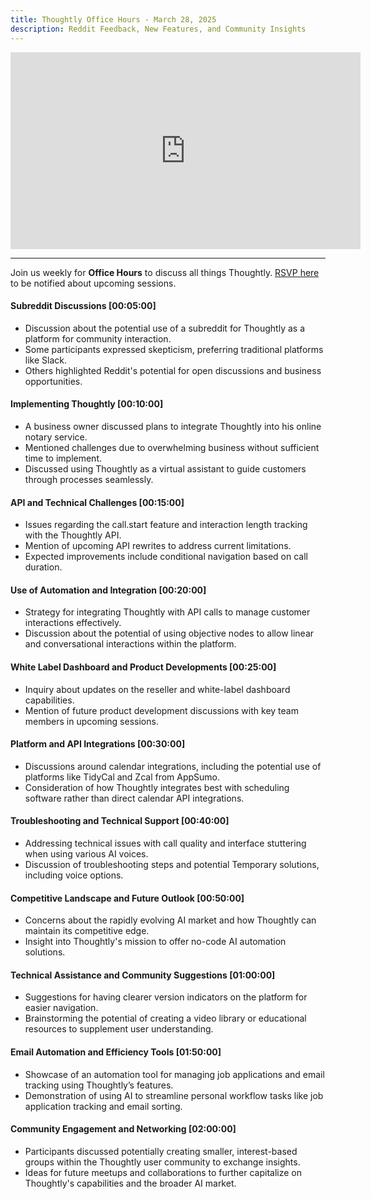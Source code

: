 ```yaml
---
title: Thoughtly Office Hours - March 28, 2025
description: Reddit Feedback, New Features, and Community Insights
---
```


<Frame caption="Thoughtly Office Hours - March 24, 2024">
	<iframe width="560" height="315" src="https://drive.google.com/file/d/1LwROHH_5gdmsMU9DFCmU7E9HteWDB5EC/preview" title="Video player" frameborder="0" allow="accelerometer; autoplay; clipboard-write; encrypted-media; gyroscope; picture-in-picture; web-share" referrerpolicy="strict-origin-when-cross-origin" allowfullscreen></iframe>
</Frame>

---

Join us weekly for **Office Hours** to discuss all things Thoughtly. [RSVP here](https://thoughtly.com/office-hours) to be notified about upcoming sessions.

#### Subreddit Discussions [00:05:00]

- Discussion about the potential use of a subreddit for Thoughtly as a platform for community interaction.
- Some participants expressed skepticism, preferring traditional platforms like Slack.
- Others highlighted Reddit's potential for open discussions and business opportunities.

#### Implementing Thoughtly [00:10:00]

- A business owner discussed plans to integrate Thoughtly into his online notary service.
- Mentioned challenges due to overwhelming business without sufficient time to implement.
- Discussed using Thoughtly as a virtual assistant to guide customers through processes seamlessly.

#### API and Technical Challenges [00:15:00]

- Issues regarding the call.start feature and interaction length tracking with the Thoughtly API.
- Mention of upcoming API rewrites to address current limitations.
- Expected improvements include conditional navigation based on call duration.

#### Use of Automation and Integration [00:20:00]

- Strategy for integrating Thoughtly with API calls to manage customer interactions effectively.
- Discussion about the potential of using objective nodes to allow linear and conversational interactions within the platform.

#### White Label Dashboard and Product Developments [00:25:00]

- Inquiry about updates on the reseller and white-label dashboard capabilities.
- Mention of future product development discussions with key team members in upcoming sessions.

#### Platform and API Integrations [00:30:00]

- Discussions around calendar integrations, including the potential use of platforms like TidyCal and Zcal from AppSumo.
- Consideration of how Thoughtly integrates best with scheduling software rather than direct calendar API integrations.

#### Troubleshooting and Technical Support [00:40:00]

- Addressing technical issues with call quality and interface stuttering when using various AI voices.
- Discussion of troubleshooting steps and potential Temporary solutions, including voice options.

#### Competitive Landscape and Future Outlook [00:50:00]

- Concerns about the rapidly evolving AI market and how Thoughtly can maintain its competitive edge.
- Insight into Thoughtly's mission to offer no-code AI automation solutions.

#### Technical Assistance and Community Suggestions [01:00:00]

- Suggestions for having clearer version indicators on the platform for easier navigation.
- Brainstorming the potential of creating a video library or educational resources to supplement user understanding.

#### Email Automation and Efficiency Tools [01:50:00]

- Showcase of an automation tool for managing job applications and email tracking using Thoughtly’s features.
- Demonstration of using AI to streamline personal workflow tasks like job application tracking and email sorting.

#### Community Engagement and Networking [02:00:00]

- Participants discussed potentially creating smaller, interest-based groups within the Thoughtly user community to exchange insights.
- Ideas for future meetups and collaborations to further capitalize on Thoughtly's capabilities and the broader AI market.


<NextSection
    title="Get Started"
    icon="rocket"
    href="https://auth.thought.ly/signup"
    description="Sign up for a free account and start building your Voice Agent today ->"
/>
